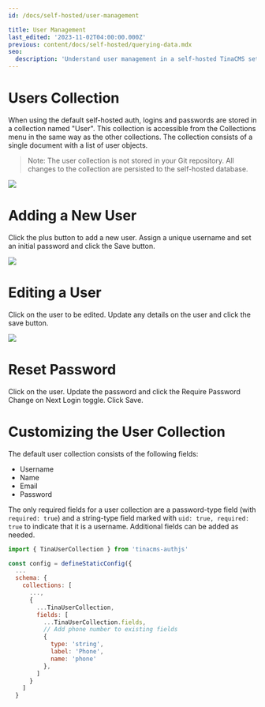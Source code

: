 ```yaml
---
id: /docs/self-hosted/user-management

title: User Management
last_edited: '2023-11-02T04:00:00.000Z'
previous: content/docs/self-hosted/querying-data.mdx
seo:
  description: 'Understand user management in a self-hosted TinaCMS setup, including adding, editing, and customizing user collections.'
---
```


# Users Collection

When using the default self-hosted auth, logins and passwords are stored in a collection named "User". This collection is accessible from the Collections menu in the same way as the other collections. The collection consists of a single document with a list of user objects.

> Note: The user collection is not stored in your Git repository. All changes to the collection are persisted to the self-hosted database.

![](/img/docs/self-hosted/user_management_users_collection_small_gjxgld.png)

# Adding a New User

Click the plus button to add a new user. Assign a unique username and set an initial password and click the Save button.

![](/img/docs/self-hosted/user_management_list_users_woxeve.png)

# Editing a User

Click on the user to be edited. Update any details on the user and click the save button.

![](/img/docs/self-hosted/user_management_edit_user_mhebwp.png)

# Reset Password

Click on the user. Update the password and click the Require Password Change on Next Login toggle. Click Save.

# Customizing the User Collection

The default user collection consists of the following fields:

- Username
- Name
- Email
- Password

The only required fields for a user collection are a password-type field (with `required: true`) and a string-type field marked with `uid: true, required: true` to indicate that it is a username. Additional fields can be added as needed.

```js
import { TinaUserCollection } from 'tinacms-authjs'

const config = defineStaticConfig({
  ...
  schema: {
    collections: [
      ...,
      {
        ...TinaUserCollection,
        fields: [
          ...TinaUserCollection.fields,
          // Add phone number to existing fields
          {
            type: 'string',
            label: 'Phone',
            name: 'phone'
          },
        ]
      }
    ]
  }
```
